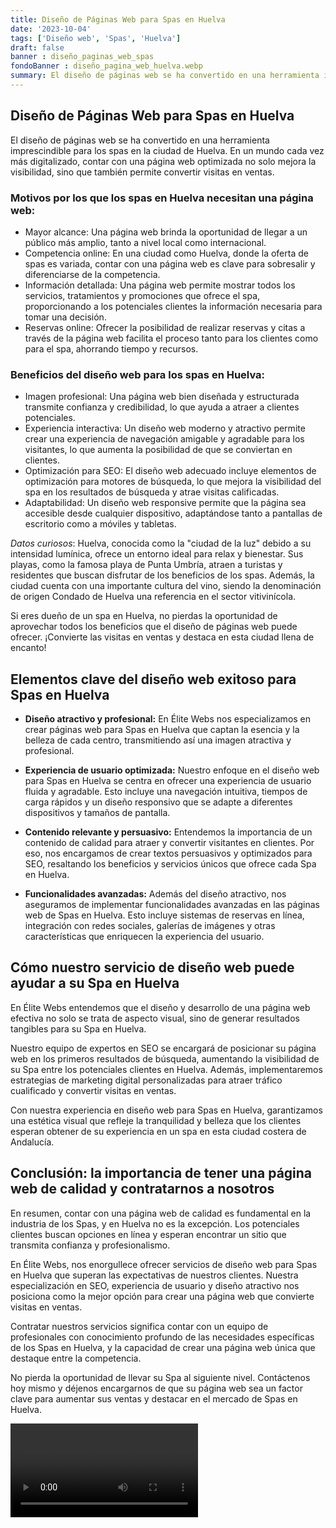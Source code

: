 ```yaml
---
title: Diseño de Páginas Web para Spas en Huelva
date: '2023-10-04'
tags: ['Diseño web', 'Spas', 'Huelva']
draft: false
banner : diseño_paginas_web_spas
fondoBanner : diseño_pagina_web_huelva.webp
summary: El diseño de páginas web se ha convertido en una herramienta imprescindible para los spas en la ciudad de Huelva. En un mundo cada vez más digitalizado, contar con una página web optimizada no solo mejora la visibilidad, sino que también permite convertir visitas en ventas.
---
```


## Diseño de Páginas Web para Spas en Huelva

El diseño de páginas web se ha convertido en una herramienta imprescindible para los spas en la ciudad de Huelva. En un mundo cada vez más digitalizado, contar con una página web optimizada no solo mejora la visibilidad, sino que también permite convertir visitas en ventas.

### Motivos por los que los spas en Huelva necesitan una página web:
- Mayor alcance: Una página web brinda la oportunidad de llegar a un público más amplio, tanto a nivel local como internacional.
- Competencia online: En una ciudad como Huelva, donde la oferta de spas es variada, contar con una página web es clave para sobresalir y diferenciarse de la competencia.
- Información detallada: Una página web permite mostrar todos los servicios, tratamientos y promociones que ofrece el spa, proporcionando a los potenciales clientes la información necesaria para tomar una decisión.
- Reservas online: Ofrecer la posibilidad de realizar reservas y citas a través de la página web facilita el proceso tanto para los clientes como para el spa, ahorrando tiempo y recursos.

### Beneficios del diseño web para los spas en Huelva:
- Imagen profesional: Una página web bien diseñada y estructurada transmite confianza y credibilidad, lo que ayuda a atraer a clientes potenciales.
- Experiencia interactiva: Un diseño web moderno y atractivo permite crear una experiencia de navegación amigable y agradable para los visitantes, lo que aumenta la posibilidad de que se conviertan en clientes.
- Optimización para SEO: El diseño web adecuado incluye elementos de optimización para motores de búsqueda, lo que mejora la visibilidad del spa en los resultados de búsqueda y atrae visitas calificadas.
- Adaptabilidad: Un diseño web responsive permite que la página sea accesible desde cualquier dispositivo, adaptándose tanto a pantallas de escritorio como a móviles y tabletas.

*Datos curiosos*: Huelva, conocida como la "ciudad de la luz" debido a su intensidad lumínica, ofrece un entorno ideal para relax y bienestar. Sus playas, como la famosa playa de Punta Umbría, atraen a turistas y residentes que buscan disfrutar de los beneficios de los spas. Además, la ciudad cuenta con una importante cultura del vino, siendo la denominación de origen Condado de Huelva una referencia en el sector vitivinícola.

Si eres dueño de un spa en Huelva, no pierdas la oportunidad de aprovechar todos los beneficios que el diseño de páginas web puede ofrecer. ¡Convierte las visitas en ventas y destaca en esta ciudad llena de encanto!

<GifSeo />

<Cta />

## Elementos clave del diseño web exitoso para Spas en Huelva

- **Diseño atractivo y profesional:** En Élite Webs nos especializamos en crear páginas web para Spas en Huelva que captan la esencia y la belleza de cada centro, transmitiendo así una imagen atractiva y profesional.

- **Experiencia de usuario optimizada:** Nuestro enfoque en el diseño web para Spas en Huelva se centra en ofrecer una experiencia de usuario fluida y agradable. Esto incluye una navegación intuitiva, tiempos de carga rápidos y un diseño responsivo que se adapte a diferentes dispositivos y tamaños de pantalla.

- **Contenido relevante y persuasivo:** Entendemos la importancia de un contenido de calidad para atraer y convertir visitantes en clientes. Por eso, nos encargamos de crear textos persuasivos y optimizados para SEO, resaltando los beneficios y servicios únicos que ofrece cada Spa en Huelva.

- **Funcionalidades avanzadas:** Además del diseño atractivo, nos aseguramos de implementar funcionalidades avanzadas en las páginas web de Spas en Huelva. Esto incluye sistemas de reservas en línea, integración con redes sociales, galerías de imágenes y otras características que enriquecen la experiencia del usuario.

## Cómo nuestro servicio de diseño web puede ayudar a su Spa en Huelva

En Élite Webs entendemos que el diseño y desarrollo de una página web efectiva no solo se trata de aspecto visual, sino de generar resultados tangibles para su Spa en Huelva. 

Nuestro equipo de expertos en SEO se encargará de posicionar su página web en los primeros resultados de búsqueda, aumentando la visibilidad de su Spa entre los potenciales clientes en Huelva. Además, implementaremos estrategias de marketing digital personalizadas para atraer tráfico cualificado y convertir visitas en ventas.

Con nuestra experiencia en diseño web para Spas en Huelva, garantizamos una estética visual que refleje la tranquilidad y belleza que los clientes esperan obtener de su experiencia en un spa en esta ciudad costera de Andalucía.

## Conclusión: la importancia de tener una página web de calidad y contratarnos a nosotros

En resumen, contar con una página web de calidad es fundamental en la industria de los Spas, y en Huelva no es la excepción. Los potenciales clientes buscan opciones en línea y esperan encontrar un sitio que transmita confianza y profesionalismo.

En Élite Webs, nos enorgullece ofrecer servicios de diseño web para Spas en Huelva que superan las expectativas de nuestros clientes. Nuestra especialización en SEO, experiencia de usuario y diseño atractivo nos posiciona como la mejor opción para crear una página web que convierte visitas en ventas.

Contratar nuestros servicios significa contar con un equipo de profesionales con conocimiento profundo de las necesidades específicas de los Spas en Huelva, y la capacidad de crear una página web única que destaque entre la competencia.

No pierda la oportunidad de llevar su Spa al siguiente nivel. Contáctenos hoy mismo y déjenos encargarnos de que su página web sea un factor clave para aumentar sus ventas y destacar en el mercado de Spas en Huelva.

<Video />

<CtaBot job='Spas' city='Huelva'/>

<Gmaps query='Huelva+españa+maps' />